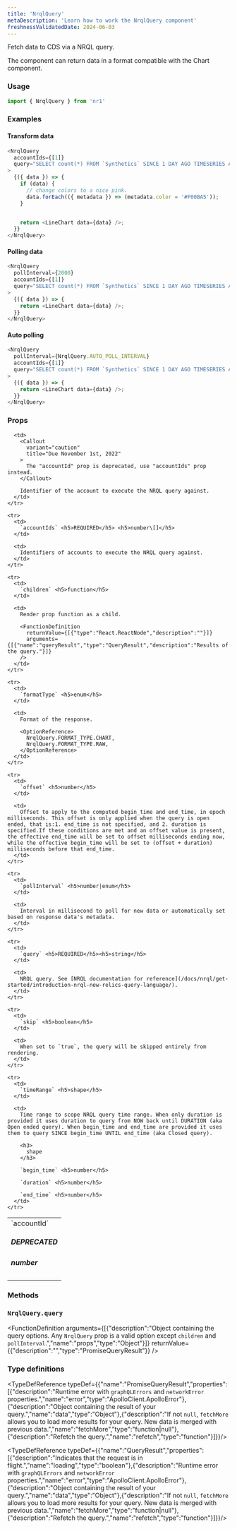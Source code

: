 ```yaml
---
title: 'NrqlQuery'
metaDescription: 'Learn how to work the NrqlQuery component'
freshnessValidatedDate: 2024-06-03
---
```


Fetch data to CDS via a NRQL query.

The component can return data in a format compatible with the Chart component.

### Usage

```js
import { NrqlQuery } from 'nr1'
```

### Examples

#### Transform data

```js
<NrqlQuery
  accountIds={[1]}
  query="SELECT count(*) FROM `Synthetics` SINCE 1 DAY AGO TIMESERIES AUTO FACET jobType"
>
  {({ data }) => {
    if (data) {
      // change colors to a nice pink.
      data.forEach(({ metadata }) => (metadata.color = '#F00BA5'));
    }


    return <LineChart data={data} />;
  }}
</NrqlQuery>
```

#### Polling data

```js
<NrqlQuery
  pollInterval={2000}
  accountIds={[1]}
  query="SELECT count(*) FROM `Synthetics` SINCE 1 DAY AGO TIMESERIES AUTO FACET jobType"
>
  {({ data }) => {
    return <LineChart data={data} />;
  }}
</NrqlQuery>
```

#### Auto polling

```js
<NrqlQuery
  pollInterval={NrqlQuery.AUTO_POLL_INTERVAL}
  accountIds={[1]}
  query="SELECT count(*) FROM `Synthetics` SINCE 1 DAY AGO TIMESERIES AUTO FACET jobType"
>
  {({ data }) => {
    return <LineChart data={data} />;
  }}
</NrqlQuery>
```

### Props

<table>
  <tbody>
    <tr>
      <td>
        `accountId` <h5>DEPRECATED</h5> <h5>number</h5>
      </td>

      <td>
        <Callout
          variant="caution"
          title="Due November 1st, 2022"
        >
          The "accountId" prop is deprecated, use "accountIds" prop instead.
        </Callout>

        Identifier of the account to execute the NRQL query against.
      </td>
    </tr>

    <tr>
      <td>
        `accountIds` <h5>REQUIRED</h5> <h5>number\[]</h5>
      </td>

      <td>
        Identifiers of accounts to execute the NRQL query against.
      </td>
    </tr>

    <tr>
      <td>
        `children` <h5>function</h5>
      </td>

      <td>
        Render prop function as a child.

        <FunctionDefinition
          returnValue={[{"type":"React.ReactNode","description":""}]}
          arguments={[{"name":"queryResult","type":"QueryResult","description":"Results of the query."}]}
        />
      </td>
    </tr>

    <tr>
      <td>
        `formatType` <h5>enum</h5>
      </td>

      <td>
        Format of the response.

        <OptionReference>
          NrqlQuery.FORMAT_TYPE.CHART,
          NrqlQuery.FORMAT_TYPE.RAW,
        </OptionReference>
      </td>
    </tr>

    <tr>
      <td>
        `offset` <h5>number</h5>
      </td>

      <td>
        Offset to apply to the computed begin_time and end_time, in epoch milliseconds. This offset is only applied when the query is open ended, that is:1. end_time is not specified, and 2. duration is specified.If these conditions are met and an offset value is present, the effective end_time will be set to offset milliseconds ending now, while the effective begin_time will be set to (offset + duration) milliseconds before that end_time.
      </td>
    </tr>

    <tr>
      <td>
        `pollInterval` <h5>number|enum</h5>
      </td>

      <td>
        Interval in millisecond to poll for new data or automatically set based on response data's metadata.
      </td>
    </tr>

    <tr>
      <td>
        `query` <h5>REQUIRED</h5><h5>string</h5>
      </td>

      <td>
        NRQL query. See [NRQL documentation for reference](/docs/nrql/get-started/introduction-nrql-new-relics-query-language/).
      </td>
    </tr>

    <tr>
      <td>
        `skip` <h5>boolean</h5>
      </td>

      <td>
        When set to `true`, the query will be skipped entirely from rendering.
      </td>
    </tr>

    <tr>
      <td>
        `timeRange` <h5>shape</h5>
      </td>

      <td>
        Time range to scope NRQL query time range. When only duration is provided it uses duration to query from NOW back until DURATION (aka Open ended query). When begin_time and end_time are provided it uses them to query SINCE begin_time UNTIL end_time (aka Closed query).

        <h3>
          shape
        </h3>

        `begin_time` <h5>number</h5>

        `duration` <h5>number</h5>

        `end_time` <h5>number</h5>
      </td>
    </tr>
  </tbody>
</table>

### Methods

### `NrqlQuery.query`

<FunctionDefinition
  arguments={[{"description":"Object containing the query options. Any `NrqlQuery` prop is a valid option except `children` and `pollInterval`.","name":"props","type":"Object"}]}
  returnValue={{"description":"","type":"PromiseQueryResult"}}
/>

### Type definitions

<TypeDefReference typeDef={{"name":"PromiseQueryResult","properties":[{"description":"Runtime error with `graphQLErrors` and `networkError` properties.","name":"error","type":"ApolloClient.ApolloError"},{"description":"Object containing the result of your query.","name":"data","type":"Object"},{"description":"If not `null`, `fetchMore` allows you to load more results for your query. New data is merged with previous data.","name":"fetchMore","type":"function|null"},{"description":"Refetch the query.","name":"refetch","type":"function"}]}}/>

<TypeDefReference typeDef={{"name":"QueryResult","properties":[{"description":"Indicates that the request is in flight.","name":"loading","type":"boolean"},{"description":"Runtime error with `graphQLErrors` and `networkError` properties.","name":"error","type":"ApolloClient.ApolloError"},{"description":"Object containing the result of your query.","name":"data","type":"Object"},{"description":"If not `null`, `fetchMore` allows you to load more results for your query. New data is merged with previous data.","name":"fetchMore","type":"function|null"},{"description":"Refetch the query.","name":"refetch","type":"function"}]}}/>
